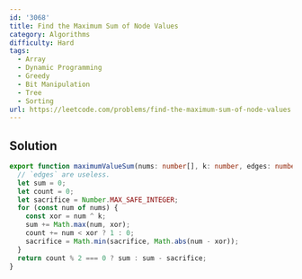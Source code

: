 ```yaml
---
id: '3068'
title: Find the Maximum Sum of Node Values
category: Algorithms
difficulty: Hard
tags:
  - Array
  - Dynamic Programming
  - Greedy
  - Bit Manipulation
  - Tree
  - Sorting
url: https://leetcode.com/problems/find-the-maximum-sum-of-node-values
---
```


## Solution

```typescript filename="solution.ts" copy
export function maximumValueSum(nums: number[], k: number, edges: number[][]): number {
  // `edges` are useless.
  let sum = 0;
  let count = 0;
  let sacrifice = Number.MAX_SAFE_INTEGER;
  for (const num of nums) {
    const xor = num ^ k;
    sum += Math.max(num, xor);
    count += num < xor ? 1 : 0;
    sacrifice = Math.min(sacrifice, Math.abs(num - xor));
  }
  return count % 2 === 0 ? sum : sum - sacrifice;
}
```
